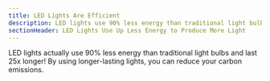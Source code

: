 ```yaml
---
title: LED Lights Are Efficient
description: LED lights use 90% less energy than traditional light bulbs
sectionHeader: LED Lights Use Up Less Energy to Produce More Light
---
```


LED lights actually use 90% less energy than traditional light bulbs and last 25x longer!
By using longer-lasting lights, you can reduce your carbon emissions.
